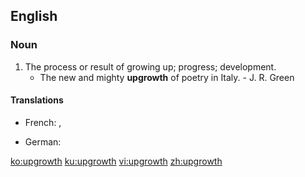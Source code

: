 ==English==

===Noun===
{{en-noun}}

# The process or result of growing up; progress; development.
#*The new and mighty '''upgrowth''' of poetry in Italy. - J. R. Green

====Translations====
{{trans-top|process or result of growing up}}
* French: {{t+|fr|croissance|f}}, {{t|fr|dévelopement|m}}
{{trans-mid}}
* German: {{t+|de|Wachstum|n}}
{{trans-bottom}}

[[ko:upgrowth]]
[[ku:upgrowth]]
[[vi:upgrowth]]
[[zh:upgrowth]]